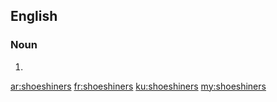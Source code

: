 ==English==

===Noun===
{{head|en|plural}}

# {{plural of|shoeshiner|lang=en|nocat=1}}

[[ar:shoeshiners]]
[[fr:shoeshiners]]
[[ku:shoeshiners]]
[[my:shoeshiners]]